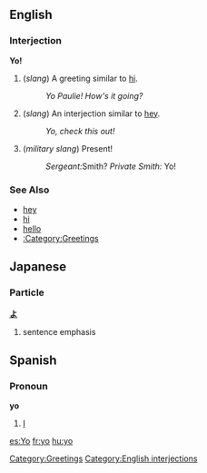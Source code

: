 ==English==
===Interjection===
'''Yo!'''

#(''slang'') A greeting similar to [[hi]].
#: ''Yo Paulie!  How's it going?''
#(''slang'') An interjection similar to [[hey]].
#: ''Yo, check this out!''
#(''military slang'') Present!
#: ''Sergeant: ''Smith? ''Private Smith: '' Yo!

===See Also===
*[[hey]]
*[[hi]]
*[[hello]]
*[[:Category:Greetings]]

[[Category:Greetings]]

==Japanese==
===Particle===
'''[[よ]]'''
#sentence emphasis

==Spanish==

===Pronoun===
'''yo'''

#[[I]]
[[Category:English interjections]]
[[es:Yo]]
[[fr:yo]]
[[hu:yo]]